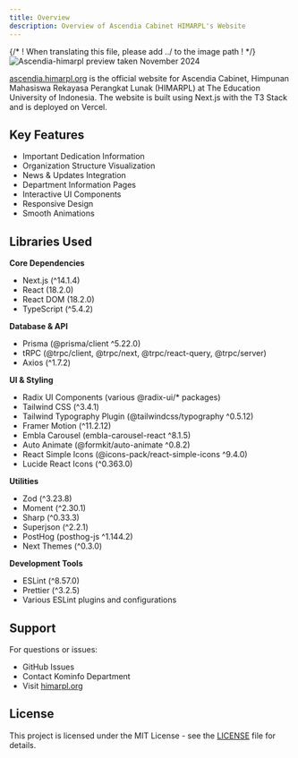 ```yaml
---
title: Overview
description: Overview of Ascendia Cabinet HIMARPL's Website
---
```


{/* ! When translating this file, please add ../ to the image path ! */}
![Ascendia-himarpl preview taken November 2024](../../../assets/preview/ascendia-himarpl.png)

[ascendia.himarpl.org](https://ascendia.himarpl.org) is the official website for Ascendia Cabinet, Himpunan Mahasiswa Rekayasa Perangkat Lunak (HIMARPL) at The Education University of Indonesia. The website is built using Next.js with the T3 Stack and is deployed on Vercel.

## Key Features

- Important Dedication Information
- Organization Structure Visualization
- News & Updates Integration
- Department Information Pages
- Interactive UI Components
- Responsive Design
- Smooth Animations

## Libraries Used

**Core Dependencies**
  - Next.js (^14.1.4)
  - React (18.2.0)
  - React DOM (18.2.0)
  - TypeScript (^5.4.2)

**Database & API**
  - Prisma (@prisma/client ^5.22.0)
  - tRPC (@trpc/client, @trpc/next, @trpc/react-query, @trpc/server)
  - Axios (^1.7.2)

**UI & Styling**
  - Radix UI Components (various @radix-ui/* packages)
  - Tailwind CSS (^3.4.1)
  - Tailwind Typography Plugin (@tailwindcss/typography ^0.5.12)
  - Framer Motion (^11.2.12)
  - Embla Carousel (embla-carousel-react ^8.1.5)
  - Auto Animate (@formkit/auto-animate ^0.8.2)
  - React Simple Icons (@icons-pack/react-simple-icons ^9.4.0)
  - Lucide React Icons (^0.363.0)

**Utilities**
  - Zod (^3.23.8)
  - Moment (^2.30.1)
  - Sharp (^0.33.3)
  - Superjson (^2.2.1)
  - PostHog (posthog-js ^1.144.2)
  - Next Themes (^0.3.0)

**Development Tools**
  - ESLint (^8.57.0)
  - Prettier (^3.2.5)
  - Various ESLint plugins and configurations

## Support

For questions or issues:

- GitHub Issues
- Contact Kominfo Department
- Visit [himarpl.org](https://www.himarpl.org)

## License

This project is licensed under the MIT License - see the [LICENSE](https://github.com/himarplupi/ascendia-himarpl/blob/main/LICENSE) file for details.
